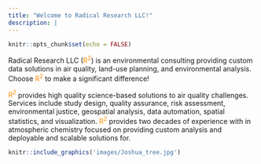 ---
title: "Welcome to Radical Research LLC!"
description: |
---

```{r setup, include=FALSE}
knitr::opts_chunk$set(echo = FALSE)

```

Radical Research LLC (<span style='color: darkorange;'>R^2^</span>) is an environmental consulting providing custom data solutions in air quality, land-use planning, and environmental analysis. Choose <span style='color: darkorange;'>R^2^</span> to make a significant difference! 

<span style='color: darkorange;'>R^2^</span> provides high quality science-based solutions to air quality challenges. Services 
include study design, quality assurance, risk assessment, environmental justice, geospatial analysis, 
data automation, spatial statistics, and visualization.  <span style='color: darkorange;'>R^2^</span> provides two decades of experience with in atmospheric chemistry focused on providing custom analysis and deployable and scalable solutions for. 

```{r desert}
knitr::include_graphics('images/Joshua_tree.jpg')
```